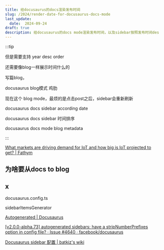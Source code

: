 ```yaml
---
title: 给docusaurus的docs渲染发布时间
slug: /2024/render-date-for-docusaurus-docs-mode
last_update:
  date:  2024-09-24
draft: true
description: 给docusaurus的docs mode渲染发布时间，以及sidebar按照发布时间descending order
---
```



:::tip

但是需要支持 year desc order

还需要像blog一样展示时间什么的

写篇blog，

docusaurus blog模式 鸡肋


现在这个 blog mode，最烦的是点击post之后，sidebar会重新刷新


docusaurus docs sidebar according date

docusaurus docs sidebar 时间排序




docusaurus docs mode blog metadata



:::


[What markets are driving demand for IoT and how big is IoT projected to get? | Fathym](https://www.fathym.com/blog/articles/2022/december/2022-12-19-what-markets-drive-demand-for-iot)



## 为啥要从docs to blog






## x


docusaurus.config.ts

sidebarItemsGenerator

[Autogenerated | Docusaurus](https://docusaurus.io/docs/sidebar/autogenerated#customize-the-sidebar-items-generator)


[[v2.0.0-alpha.73] autogenerated sidebars: have a stripNumberPrefixes option in config file? · Issue #4640 · facebook/docusaurus](https://github.com/facebook/docusaurus/issues/4640)

[Docusaurus sidebar 配置 | batkiz's wiki](https://wiki.batkiz.com/docs/snippets/docusaurus-sidebar/)